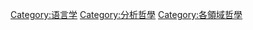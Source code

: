 {{catmore}}

[[Category:语言学|Category:语言学]]
[[Category:分析哲學|Category:分析哲學]]
[[Category:各領域哲學|Category:各領域哲學]]